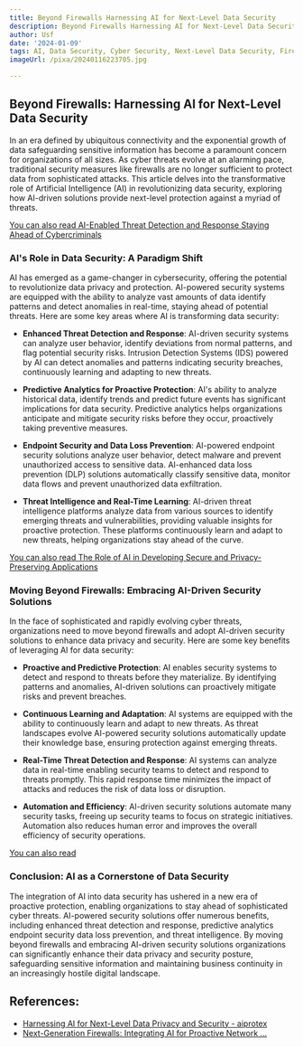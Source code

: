 ```yaml
---
title: Beyond Firewalls Harnessing AI for Next-Level Data Security
description: Beyond Firewalls Harnessing AI for Next-Level Data Security
author: Usf
date: '2024-01-09'
tags: AI, Data Security, Cyber Security, Next-Level Data Security, Firewalls
imageUrl: /pixa/20240116223705.jpg

---
```

## Beyond Firewalls: Harnessing  AI for Next-Level Data Security

In an era defined by ubiquitous connectivity and the  exponential growth of data safeguarding  sensitive information has become a paramount concern for organizations of all  sizes. As cyber threats evolve at an alarming pace, traditional security measures like firewalls are no longer sufficient to protect data  from sophisticated attacks.  This article delves into the transformative role of Artificial Intelligence  (AI) in revolutionizing data security, exploring how AI-driven  solutions  provide next-level protection against a myriad of  threats.

[You can  also  read  AI-Enabled Threat Detection and Response Staying Ahead of Cybercriminals](AI-Enabled%20Threat%20Detection%20and%20Response%20Staying%20Ahead%20of%20Cybercriminals)


### AI's Role in Data Security: A Paradigm Shift

AI has emerged as a game-changer in  cybersecurity, offering  the potential to revolutionize  data privacy and protection. AI-powered security systems are  equipped with the  ability to analyze vast amounts of data identify patterns and detect anomalies in real-time, staying ahead  of potential  threats.  Here are some key areas where AI is transforming data security:

- **Enhanced Threat  Detection and Response**: AI-driven security systems can analyze user behavior, identify deviations  from  normal patterns, and  flag potential security  risks. Intrusion Detection Systems (IDS) powered by AI can detect anomalies and patterns indicating security breaches, continuously learning and adapting to new threats.

- **Predictive  Analytics for Proactive Protection**: AI's ability to analyze historical data, identify trends and predict future  events has significant implications for data security. Predictive analytics helps organizations  anticipate and mitigate security risks before  they occur, proactively taking preventive measures.

- **Endpoint Security and Data Loss Prevention**: AI-powered endpoint security solutions  analyze user behavior, detect malware and prevent  unauthorized access to sensitive data. AI-enhanced  data loss  prevention (DLP) solutions automatically classify  sensitive  data,  monitor data flows and prevent unauthorized  data exfiltration.

- **Threat Intelligence  and Real-Time Learning**: AI-driven threat intelligence platforms analyze data from various sources to identify emerging threats and vulnerabilities, providing valuable insights for proactive protection. These platforms continuously learn and adapt to new threats, helping organizations stay ahead of the curve.

[You can also read The Role of AI in Developing Secure and Privacy-Preserving Applications](The%20Role%20of%20AI%20in%20Developing%20Secure%20and%20Privacy-Preserving%20Applications)


### Moving  Beyond Firewalls: Embracing AI-Driven Security  Solutions

In the face of sophisticated and rapidly evolving cyber threats, organizations need to move beyond firewalls and adopt AI-driven security solutions to enhance data  privacy and security. Here are some key benefits of leveraging AI for data security:

- **Proactive and Predictive Protection**: AI enables security systems to detect and respond to threats before they materialize. By identifying patterns and anomalies, AI-driven solutions can proactively mitigate risks and prevent breaches.

- **Continuous Learning and Adaptation**:  AI systems are equipped with the ability to continuously learn and adapt  to new threats. As threat landscapes evolve AI-powered security solutions automatically update their  knowledge base, ensuring protection against emerging threats.

- **Real-Time Threat Detection and Response**: AI systems  can analyze data in real-time enabling security teams to detect and respond to threats promptly.  This rapid response time minimizes the impact  of attacks and reduces  the risk of data loss or  disruption.

- **Automation and Efficiency**: AI-driven security solutions automate many  security tasks, freeing up security teams to focus on strategic initiatives. Automation also reduces human error and improves the overall efficiency  of security operations.

[You can also read ]()


### Conclusion: AI as a  Cornerstone of Data Security

The integration of AI into data security has ushered in a new era of proactive protection, enabling organizations to stay ahead of  sophisticated cyber threats. AI-powered security solutions offer numerous benefits,  including enhanced threat detection and response, predictive analytics endpoint security data  loss prevention, and  threat intelligence. By moving beyond firewalls and embracing AI-driven security solutions organizations can significantly enhance their data  privacy and security  posture, safeguarding sensitive information and maintaining business continuity in  an increasingly hostile digital landscape.

## References:
- [Harnessing AI for Next-Level Data Privacy and Security - aiprotex](https://aiprotex.com/blog/beyond%20firewalls%20harnessing%20ai%20for%20next-level%20data%20privacy%20and%20security)
- [Next-Generation Firewalls: Integrating AI for Proactive Network ...](https://www.linkedin.com/pulse/next-generation-firewalls-integrating-ai-proactive-network)
